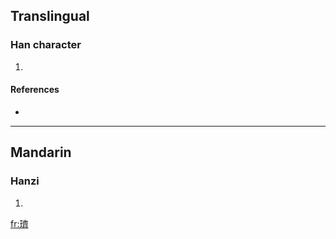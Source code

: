 ==Translingual==

===Han character===
{{Han char|rn=96|rad=玉|as=14|sn=18|four=1012<sub>3</sub>|canj=一土卜X (MGYX)}}

# {{defn|Han|sort=玉14}}

====References====
* {{Han ref|kx=0744.160|dkj=21310|dj=1153.030|hdz=21143.070|uh=74BE|ud=29886|bh=F044|bd=61508}}

----

==Mandarin==

===Hanzi===
{{cmn-hanzi|pin=[[jì]] ([[ji4]])|wg=chi<sup>4</sup>}}

# {{defn|Mandarin}}

[[fr:璾]]